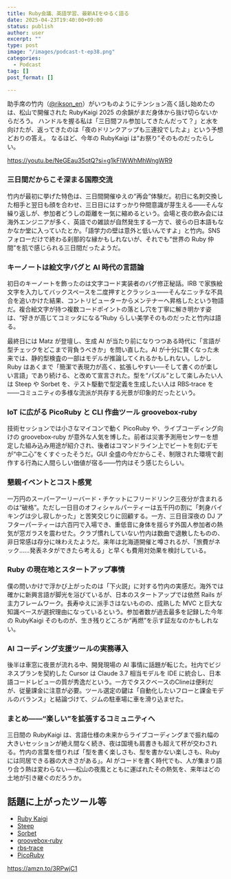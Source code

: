 ```yaml
---
title: Ruby会議、英語学習、最新AIをゆるく語る
date: 2025-04-23T19:40:00+09:00
status: publish
author: user
excerpt: ""
type: post
image: "/images/podcast-t-ep38.png"
categories:
  - Podcast
tag: []
post_format: []

---
```


助手席の竹内（[@rikson_en](https://x.com/rikson_en)）がいつものようにテンション高く話し始めたのは、松山で開催された RubyKaigi 2025 の余韻がまだ身体から抜け切らないからだろう。
ハンドルを握る私は「三日間フル参加してきたんだって？」と水を向けたが、返ってきたのは「夜のドリンクアップも三連投でしたよ」という予想どおりの答え。
なるほど、今年の RubyKaigi は“お祭り”そのものだったらしい。

https://youtu.be/NeGEau35otQ?si=g1kFIWWhMhWngWR9

### 三日間だからこそ深まる国際交流

竹内が最初に挙げた特色は、三日間開催ゆえの“再会”体験だ。初日に名刺交換した相手と翌日も顔を合わせ、三日目にはすっかり仲間意識が芽生える――そんな繰り返しが、参加者どうしの距離を一気に縮めるという。会場と夜の飲み会には海外エンジニアが多く、英語での雑談が自然発生する一方で、彼らの日本語もなかなか堂に入っていたとか。「語学力の壁は意外と低いんですよ」と竹内。SNS フォローだけで終わる刹那的な縁かもしれないが、それでも“世界の Ruby 仲間”を肌で感じられる三日間だったようだ。

### キーノートは絵文字バグと AI 時代の言語論

初日のキーノートを飾ったのは文字コード実装者のバグ修正秘話。IRB で家族絵文字を入力してバックスペースを二度押すとクラッシュ――そんなニッチな不具合を追いかけた結果、コントリビューターからメンテナーへ昇格したという物語だ。複合絵文字が持つ複数コードポイントの落とし穴を丁寧に解き明かす姿は、“好きが高じてコミッタになる”Ruby らしい美学そのものだったと竹内は語る。

最終日には Matz が登壇し、生成 AI が当たり前になりつつある時代に「言語が型チェックをどこまで背負うべきか」を問い直した。AI が十分に賢くなった未来では、静的型検査の一部はモデルが推論してくれるかもしれない。しかし Ruby はあくまで「簡潔で表現力が高く、拡張しやすい──そして書くのが楽しい言語」であり続ける、と改めて宣言された。型を“パズル”として楽しみたい人は Steep や Sorbet を、テスト駆動で型定義を生成したい人は RBS‑trace を――コミュニティの多様な流派が共存する光景が印象的だったという。

### IoT に広がる PicoRuby と CLI 作曲ツール groovebox‑ruby

技術セッションでは小さなマイコンで動く PicoRuby や、ライブコーディング向けの groovebox‑ruby が意外な人気を博した。前者は災害予測用センサーを想定した組み込み用途が紹介され、後者はコマンドライン上でビートを刻むデモが“中二心”をくすぐったそうだ。GUI 全盛の今だからこそ、制限された環境で創作する行為に人間らしい価値が宿る――竹内はそう感じたらしい。

### 懇親イベントとコスト感覚

一万円のスーパーアーリーバード・チケットにフリードリンク三夜分が含まれるのは“破格”。ただし一日目のオフィシャルパーティーは五千円の割に「刺身バイキングは少し寂しかった」と苦笑交じりに回顧する。一方、三日目深夜の DJ アフターパーティーは六百円で入場でき、重低音に身体を揺らす外国人参加者の熱気が窓ガラスを震わせた。クラブ慣れしていない竹内は数曲で退散したものの、非日常感は存分に味わえたようだ。来年は北海道開催と噂されるが、「旅費がネック……発表ネタができたら考える」と早くも費用対効果を検討している。

### Ruby の現在地とスタートアップ事情

僕の問いかけで浮かび上がったのは「下火説」に対する竹内の実感だ。海外では確かに新興言語が脚光を浴びているが、日本のスタートアップでは依然 Rails が主力フレームワーク。長寿ゆえに派手さはないものの、成熟した MVC と巨大な知識ベースが選択理由になっているという。参加者数が過去最多を記録した今年の RubyKaigi そのものが、生き残りどころか“再燃”を示す証左なのかもしれない。

### AI コーディング支援ツールの実務導入

後半は車窓に夜景が流れる中、開発現場の AI 事情に話題が転じた。社内でビジネスプランを契約した Cursor は Claude 3.7 相当モデルを IDE に統合し、日本語コードレビューの質が秀逸だという。一方でタスクベースのClineは便利だが、従量課金に注意が必要。ツール選定の鍵は「自動化したいフローと課金モデルのバランス」と結論づけて、ジムの駐車場に車を滑り込ませた。

### まとめ――“楽しい”を拡張するコミュニティへ

三日間の RubyKaigi は、言語仕様の未来からライブコーディングまで振れ幅の大きいセッションが絶え間なく続き、夜は国境も肩書きも超えて杯が交わされる。竹内の言葉を借りれば「型を書く楽しさも、型を書かない楽しさも、Ruby には同居できる器の大きさがある」。AI がコードを書く時代でも、人が集まり語り合う熱は変わらない──松山の夜風とともに運ばれたその熱気を、来年はどの土地が引き継ぐのだろうか。

## 話題に上がったツール等
- [Ruby Kaigi](https://rubykaigi.org/)
- [Steep](https://github.com/soutaro/steep)
- [Sorbet](https://sorbet.org/)
- [groovebox‑ruby](https://github.com/asonas/groovebox-ruby)
- [rbs‑trace](https://github.com/sinsoku/rbs-trace)
- [PicoRuby](https://github.com/picoruby/picoruby)


https://amzn.to/3RPwjC1

